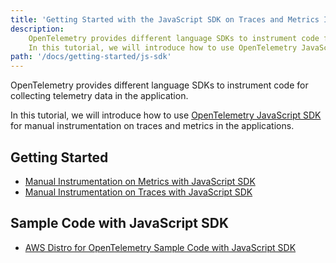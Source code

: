 ```yaml
---
title: 'Getting Started with the JavaScript SDK on Traces and Metrics Instrumentation'
description:
    OpenTelemetry provides different language SDKs to instrument code for collecting telemetry data in the application.
    In this tutorial, we will introduce how to use OpenTelemetry JavaScript SDK for traces and metrics instrumentation in the application...
path: '/docs/getting-started/js-sdk'
---
```



OpenTelemetry provides different language SDKs to instrument code for collecting telemetry data in the application.

In this tutorial, we will introduce how to use [OpenTelemetry JavaScript SDK](https://github.com/open-telemetry/opentelemetry-js) for manual instrumentation on traces and metrics in the applications.

<SectionSeparator />

## Getting Started

* [Manual Instrumentation on Metrics with JavaScript SDK](/docs/getting-started/js-sdk/metric-manual-instr)
* [Manual Instrumentation on Traces with JavaScript SDK](/docs/getting-started/js-sdk/trace-manual-instr)


## Sample Code with JavaScript SDK
* [AWS Distro for OpenTelemetry Sample Code with JavaScript SDK](https://github.com/aws-observability/aws-otel-js/tree/main/sample-apps)


